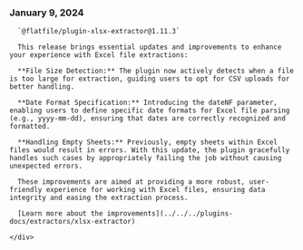 ### January 9, 2024

<div style={{ display: "table", width: "auto" }}>
  <div style={{ display: "table-row", width: "auto" }}>
    <Snippet file="chips/extractors.mdx" />
    <div style={{ float: "left", display: "table-column", paddingLeft: "30px", width: "calc(80% - 30px)" }}>

      `@flatfile/plugin-xlsx-extractor@1.11.3`

      This release brings essential updates and improvements to enhance your experience with Excel file extractions:

      **File Size Detection:** The plugin now actively detects when a file is too large for extraction, guiding users to opt for CSV uploads for better handling.

      **Date Format Specification:** Introducing the dateNF parameter, enabling users to define specific date formats for Excel file parsing (e.g., yyyy-mm-dd), ensuring that dates are correctly recognized and formatted.

      **Handling Empty Sheets:** Previously, empty sheets within Excel files would result in errors. With this update, the plugin gracefully handles such cases by appropriately failing the job without causing unexpected errors.

      These improvements are aimed at providing a more robust, user-friendly experience for working with Excel files, ensuring data integrity and easing the extraction process.

      [Learn more about the improvements](../../../plugins-docs/extractors/xlsx-extractor)

    </div>

  </div>
</div>
